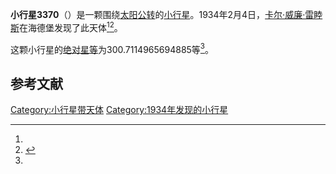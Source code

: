 {{Infobox planet
| bgcolour = #FFFFC0
| name = 3370 Kohsai
| symbol = 
| image = 
| caption = 
| discovery = yes
| discovery_ref = 
| discoverer = [[卡尔·威廉·雷睦斯|卡尔·威廉·雷睦斯]]
| discovery_site = [[海德堡|海德堡]] 
| discovered = 1934年2月4日
| designations = yes
| mp_name = 
| named_after = 
| alt_names = 1934 CU/ 1972 TT / 1977 DL1 / 1982 UD1
| mp_category = [[主带小行星|主带小行星]]
| orbit_ref = <ref name="a">[http://ssd.jpl.nasa.gov/sbdb.cgi?sstr=3370 3370 Kohsai] {{Wayback|url=http://ssd.jpl.nasa.gov/sbdb.cgi?sstr=3370 |date=20200918015504 }}，小行星數據庫瀏覽器（JPL Small-Body Database Browser）－[[美国国家航空航天局|美国国家航空航天局]]喷气推进实验室</ref>
| epoch = 2456400.5 (2013年4月18日更新)
| aphelion = {{convert|2.458118703631259|AU|km|3|abbr=on|lk=out}}
| perihelion = {{convert|1.972641512805932|AU|km|3|abbr=on}}
| semimajor = {{convert|2.215380108218596|AU|km|3|abbr=on}}
| eccentricity = 0.109569728
| period = 1204.40016 [[日|日]]<br />3.3[[儒略年|儒略年]]
| avg_speed = 
| inclination = 7.11379303237549
| asc_node = 144.6350316430934
| mean_anomaly = 
| arg_peri = 300.7114965694885
| satellites = 
| physical_characteristics = yes
| dimensions = 
| mass = 
| density = 
| surface_grav = 
| escape_velocity = 
| sidereal_day = 
| axial_tilt = 
| pole_ecliptic_lat = 
| pole_ecliptic_lon = 
| albedo = 
| temperatures= 
| temp_name1 = 
| mean_temp_1 = 
| max_temp_1 = 
| temp_name2 = 
| max_temp_2 = 
| spectral_type = 
| abs_magnitude = 300.7114965694885
}}

'''小行星3370'''（{{lang-en|3370 Kohsai}}）是一颗围绕[[太阳|太阳]][[公转|公转]]的[[小行星|小行星]]。1934年2月4日，[[卡尔·威廉·雷睦斯|卡尔·威廉·雷睦斯]]在海德堡发现了此天体<ref name="a" /><ref>{{cite news|title=小行星列表|url=http://cfa-www.harvard.edu/iau/lists/NumberedMPs.txt|accessdate=2013-07-08|newspaper=哈佛大学|archive-date=2008-05-17|archive-url=https://web.archive.org/web/20080517010638/http://cfa-www.harvard.edu/iau/lists/NumberedMPs.txt|dead-url=no}}</ref>。

这颗小行星的[[绝对星等|绝对星等]]为300.7114965694885等<ref name="a" />。

==参考文献==
{{reflist}}
{{Minor Planet Number|[[小行星3369|小行星3369]]|[[小行星3371|小行星3371]]}}

{{小天体}}

[[Category:小行星带天体|Category:小行星带天体]]
[[Category:1934年发现的小行星|Category:1934年发现的小行星]]

{{asteroid-stub}}